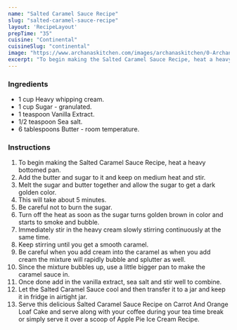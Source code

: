 ---
name: "Salted Caramel Sauce Recipe"
slug: "salted-caramel-sauce-recipe"
layout: 'RecipeLayout'
prepTime: "35"
cuisine: "Continental"
cuisineSlug: "continental"
image: "https://www.archanaskitchen.com/images/archanaskitchen/0-Archanas-Kitchen-Recipes/2019/Salted_Caramel_Sauce_Video_Recipe_19_1600.jpg"
excerpt: "To begin making the Salted Caramel Sauce Recipe, heat a heavy bottomed pan"
---

### Ingredients

- 1 cup Heavy whipping cream.
- 1 cup Sugar - granulated.
- 1 teaspoon Vanilla Extract.
- 1/2 teaspoon Sea salt.
- 6 tablespoons Butter - room temperature.

### Instructions

1. To begin making the Salted Caramel Sauce Recipe, heat a heavy bottomed pan.
1. Add the butter and sugar to it and keep on medium heat and stir.
1. Melt the sugar and butter together and allow the sugar to get a dark golden color.
1. This will take about 5 minutes.
1. Be careful not to burn the sugar.
1. Turn off the heat as soon as the sugar turns golden brown in color and starts to smoke and bubble.
1. Immediately stir in the heavy cream slowly stirring continuously at the same time.
1. Keep stirring until you get a smooth caramel.
1. Be careful when you add cream into the caramel as when you add cream the mixture will rapidly bubble and splutter as well.
1. Since the mixture bubbles up, use a little bigger pan to make the caramel sauce in.
1. Once done add in the vanilla extract, sea salt and stir well to combine.
1. Let the Salted Caramel Sauce cool and then transfer it to a jar and keep it in fridge in airtight jar.
1. Serve this delicious Salted Caramel Sauce Recipe on Carrot And Orange Loaf Cake and serve along with your coffee during your tea time break or simply serve it over a scoop of Apple Pie Ice Cream Recipe.
